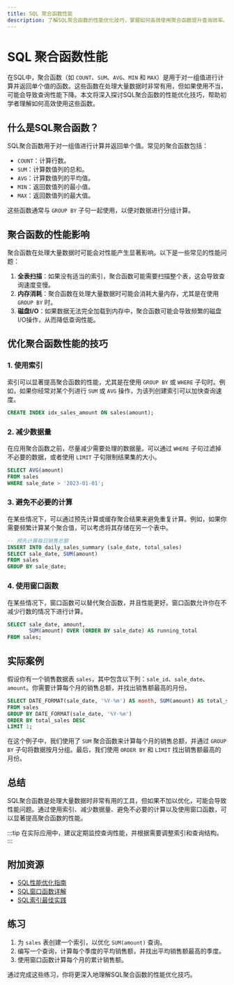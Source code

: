 ```yaml
---
title: SQL 聚合函数性能
description: 了解SQL聚合函数的性能优化技巧，掌握如何高效使用聚合函数提升查询效率。
---
```


# SQL 聚合函数性能

在SQL中，聚合函数（如 `COUNT`、`SUM`、`AVG`、`MIN` 和 `MAX`）是用于对一组值进行计算并返回单个值的函数。这些函数在处理大量数据时非常有用，但如果使用不当，可能会导致查询性能下降。本文将深入探讨SQL聚合函数的性能优化技巧，帮助初学者理解如何高效使用这些函数。

## 什么是SQL聚合函数？

SQL聚合函数用于对一组值进行计算并返回单个值。常见的聚合函数包括：

- `COUNT`：计算行数。
- `SUM`：计算数值列的总和。
- `AVG`：计算数值列的平均值。
- `MIN`：返回数值列的最小值。
- `MAX`：返回数值列的最大值。

这些函数通常与 `GROUP BY` 子句一起使用，以便对数据进行分组计算。

## 聚合函数的性能影响

聚合函数在处理大量数据时可能会对性能产生显著影响。以下是一些常见的性能问题：

1. **全表扫描**：如果没有适当的索引，聚合函数可能需要扫描整个表，这会导致查询速度变慢。
2. **内存消耗**：聚合函数在处理大量数据时可能会消耗大量内存，尤其是在使用 `GROUP BY` 时。
3. **磁盘I/O**：如果数据无法完全加载到内存中，聚合函数可能会导致频繁的磁盘I/O操作，从而降低查询性能。

## 优化聚合函数性能的技巧

### 1. 使用索引

索引可以显著提高聚合函数的性能，尤其是在使用 `GROUP BY` 或 `WHERE` 子句时。例如，如果你经常对某个列进行 `SUM` 或 `AVG` 操作，为该列创建索引可以加快查询速度。

```sql
CREATE INDEX idx_sales_amount ON sales(amount);
```

### 2. 减少数据量

在应用聚合函数之前，尽量减少需要处理的数据量。可以通过 `WHERE` 子句过滤掉不必要的数据，或者使用 `LIMIT` 子句限制结果集的大小。

```sql
SELECT AVG(amount) 
FROM sales 
WHERE sale_date > '2023-01-01';
```

### 3. 避免不必要的计算

在某些情况下，可以通过预先计算或缓存聚合结果来避免重复计算。例如，如果你需要频繁计算某个聚合值，可以考虑将其存储在另一个表中。

```sql
-- 预先计算每日销售总额
INSERT INTO daily_sales_summary (sale_date, total_sales)
SELECT sale_date, SUM(amount)
FROM sales
GROUP BY sale_date;
```

### 4. 使用窗口函数

在某些情况下，窗口函数可以替代聚合函数，并且性能更好。窗口函数允许你在不减少行数的情况下进行计算。

```sql
SELECT sale_date, amount, 
       SUM(amount) OVER (ORDER BY sale_date) AS running_total
FROM sales;
```

## 实际案例

假设你有一个销售数据表 `sales`，其中包含以下列：`sale_id`、`sale_date`、`amount`。你需要计算每个月的销售总额，并找出销售额最高的月份。

```sql
SELECT DATE_FORMAT(sale_date, '%Y-%m') AS month, SUM(amount) AS total_sales
FROM sales
GROUP BY DATE_FORMAT(sale_date, '%Y-%m')
ORDER BY total_sales DESC
LIMIT 1;
```

在这个例子中，我们使用了 `SUM` 聚合函数来计算每个月的销售总额，并通过 `GROUP BY` 子句将数据按月分组。最后，我们使用 `ORDER BY` 和 `LIMIT` 找出销售额最高的月份。

## 总结

SQL聚合函数是处理大量数据时非常有用的工具，但如果不加以优化，可能会导致性能问题。通过使用索引、减少数据量、避免不必要的计算以及使用窗口函数，可以显著提高聚合函数的性能。

:::tip
在实际应用中，建议定期监控查询性能，并根据需要调整索引和查询结构。
:::

## 附加资源

- [SQL性能优化指南](https://www.example.com/sql-performance-guide)
- [SQL窗口函数详解](https://www.example.com/sql-window-functions)
- [SQL索引最佳实践](https://www.example.com/sql-indexing-best-practices)

## 练习

1. 为 `sales` 表创建一个索引，以优化 `SUM(amount)` 查询。
2. 编写一个查询，计算每个季度的平均销售额，并找出平均销售额最高的季度。
3. 使用窗口函数计算每个月的累计销售额。

通过完成这些练习，你将更深入地理解SQL聚合函数的性能优化技巧。